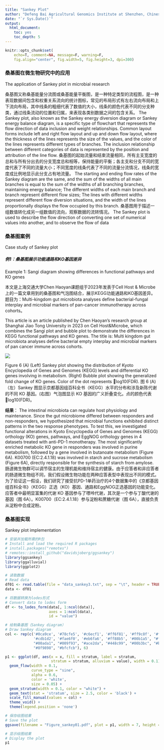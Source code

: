 ---
title: "Sankey Plot"
author: "Defeng Bai Agricultural Genomics Institute at Shenzhen, Chinese Academy of Agricultural Sciences"
date: "`r Sys.Date()`"
output:
  html_document:
    toc: yes
    toc_depth: 5
---

```{r setup, include=FALSE}
knitr::opts_chunk$set(
	echo=T, comment=NA, message=F, warning=F,
	fig.align="center", fig.width=5, fig.height=3, dpi=300)
```


### 桑基图在微生物研究中的应用
The application of Sankey plot in microbial research

桑基图又称桑基能量分流图或桑基能量平衡图，是一种特定类型的流程图，是一种表现数据间包含和权重关系流向的统计图标，常见的布局形式有左右流向布局和上下流向布局，其中线条的粗细代表了数值的大小，线条的颜色代表不同的分支种类，通过线条流动的位置和归属，来表现各类别数据之间的包含关系。
The Sankey plot, also known as the Sankey energy diversion diagram or Sankey energy balance diagram, is a specific type of flowchart that represents the flow direction of data inclusion and weight relationships. Common layout forms include left and right flow layout and up and down flow layout, where the thickness of the lines represents the size of the values, and the color of the lines represents different types of branches. The inclusion relationship between different categories of data is represented by the position and attribution of the line flow.
桑基图的起始流量和结束流量相同，所有主支宽度的总和与所有分出去的分支宽度总和相等，保持能量的平衡；各主支和分支不同的宽度代表了不同的流量大小；不同宽度的线条代表了不同的流量分流情况，线条的宽度成比例地显示此分支占有地流量。
The starting and ending flow rates of the Sankey diagram are the same, and the sum of the widths of all main branches is equal to the sum of the widths of all branching branches, maintaining energy balance; The different widths of each main branch and branch represent different flow sizes; The lines with different widths represent different flow diversion situations, and the width of the lines proportionally displays the flow occupied by this branch.
桑基图用于描述一组数值转化成另一组数值的流向，观察数据的流转情况。
The Sankey plot is used to describe the flow direction of converting one set of numerical values into another, and to observe the flow of data


### 桑基图案例
Case study of Sankey plot

##### 例1：桑基图展示功能通路和KO基因差异
Example 1: Sangi diagram showing differences in functional pathways and KO genes

本文是上海交通大学Chen Haoyan课题组于2023年发表于Cell Host & Microbe上的一篇文章用到的桑基图和气泡图结合，展示KEGG功能通路和KO基因差异。题目为：Multi-kingdom gut microbiota analyses define bacterial-fungal interplay and microbial markers of pan-cancer immunotherapy across cohorts。

This article is an article published by Chen Haoyan's research group at Shanghai Jiao Tong University in 2023 on Cell Host&Microbe, which combines the Sangi plot and bubble plot to demonstrate the differences in KEGG functional pathways and KO genes. The title is: Multi kingdom gut microbiota analyses define bacterial empty interplay and microbial markers of pan cancer immune across cohorts.

![](e1.Cell.Host.Microbe2023.jpg)

Figure 6 (A) (Left) Sankey plot showing the distribution of Kyoto Encyclopedia of Genes and Genomes (KEGG) levels and differential KO genes involving in metabolism. (Right) Bubble plot showing the generalized fold change of KO genes. Color of the dot represents log10(FDR).
图 6 (A) （左）Sankey 图显示京都基因组百科全书（KEGG）水平的分布和涉及新陈代谢的不同 KO 基因。(右图）气泡图显示 KO 基因的广义折叠变化。点的颜色代表 log10(FDR)。

**结果**：
The intestinal microbiota can regulate host physiology and maintenance. Since the gut microbiome differed between responders and non-responders, we hypothesized that microbial functions exhibited distinct patterns in the two response phenotypes. To test this, we investigated functional alterations in Kyoto Encyclopedia of Genes and Genomes (KEGG) orthology (KO) genes, pathways, and EggNOG orthology genes in 4 datasets treated with anti-PD-1 monotherapy. The most significantly enriched metabolic KO gene in responders was involved in purine metabolism, followed by a gene involved in butanoate metabolism (Figure 6A). K00700 (EC:2.4.1.18) was involved in starch and sucrose metabolism (Figure 6A), directly responsible for the synthesis of starch from amylose.
肠道微生物群可以调节宿主的生理机能和维持宿主的健康。由于应答者和非应答者的肠道微生物组不同，我们假设微生物功能在两种应答表型中表现出不同的模式。为了验证这一假设，我们研究了接受抗PD-1单药治疗的4个数据集中的《京都基因组百科全书》（KEGG）正选（KO）基因、通路和EggNOG正选基因的功能变化。应答者中最明显富集的代谢 KO 基因参与了嘌呤代谢，其次是一个参与丁酸代谢的基因（图 6A）。K00700（EC:2.4.1.18）参与淀粉和蔗糖代谢（图 6A），直接负责从淀粉中合成淀粉。


### 桑基图实现
Sankey plot implementation

```{r snakey plots, echo=TRUE}
# 安装并加载所需的R包
# Install and load the required R packages
# install.packages("remotes")
# remotes::install_github("davidsjoberg/ggsankey")
library(ggsankey)
library(ggalluvial)
library(ggplot2)

# 读取数据
# Read data
df01 <- read.table(file = "data_sankey3.txt", sep = "\t", header = TRUE, check.names = FALSE)
data <- df01

# 将数据转换为lodes形式
# Convert data to lodes form
df <- to_lodes_form(data[, 1:ncol(data)],
                    axes = 1:ncol(data),
                    id = "value")

# 绘制桑基图（Sankey diagram）
# Draw Sankey diagram
col <- rep(c('#0ca9ce', '#78cfe5', '#c6ecf1', '#ff6f81', '#ff9c8f', '#ffc2c0', '#d386bf',
             '#cdb1d2', '#fae6f0', '#eb6fa6', '#ff88b5', '#00b1a5', "#ffa68f", "#ffca75", "#97bc83", "#acd295",
             "#00ada1", "#009f93", "#ace2da", "#448c99", "#00b3bc", "#b8d8c9", "#db888e", "#e397a4", "#ead0c7",
             "#8f9898", "#bfcfcb"), 6)

p1 <- ggplot(df, aes(x = x, fill = stratum, label = stratum,
                     stratum = stratum, alluvium = value), width = 0.1) +
  geom_flow(width = 0.1,
            curve_type = "sine",
            alpha = 0.6,
            color = 'white',
            size = 0.05) +
  geom_stratum(width = 0.1, color = "white") +
  geom_text(stat = 'stratum', size = 2.5, color = 'black') +
  scale_fill_manual(values = col) +
  theme_void() +
  theme(legend.position = 'none')

# 保存绘图结果
# Save the plot
ggsave(filename = "Figure_sankey01.pdf", plot = p1, width = 7, height = 5, useDingbats = FALSE, limitsize = FALSE)

# 显示绘图结果
# Display the plot
p1

```
